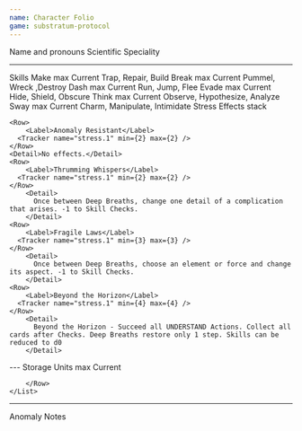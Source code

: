 ```yaml
---
name: Character Folio
game: substratum-protocol
---
```


<TextField name="name">Name and pronouns</TextField>
<TextField name="speciality">Scientific Speciality</TextField>

---

<Columns>
  <Stack>
    <Heading>Skills</Heading>
    <Box>
      <Row>
        <Label>Make</Label>
        <SelectField
          name="skills.make.max"
          options={["d4", "d6", "d8", "d10", "d12"]}
          defaultValue="d4"
        >
          max
        </SelectField>
        <SelectField
          name="skills.make.current"
          options={["d4", "d6", "d8", "d10", "d12"]}
          defaultValue="d4"
        >
          Current
        </SelectField>
      </Row>
      <Detail>Trap, Repair, Build</Detail>
    </Box>
    <Box>
      <Row>
        <Label>Break</Label>
        <SelectField
          name="skills.break.max"
          options={["d4", "d6", "d8", "d10", "d12"]}
          defaultValue="d4"
        >
          max
        </SelectField>
        <SelectField
          name="skills.break.current"
          options={["d4", "d6", "d8", "d10", "d12"]}
          defaultValue="d4"
        >
          Current
        </SelectField>
      </Row>
      <Detail>Pummel, Wreck ,Destroy</Detail>
    </Box>
    <Box>
      <Row>
        <Label>Dash</Label>
        <SelectField
          name="skills.dash.max"
          options={["d4", "d6", "d8", "d10", "d12"]}
          defaultValue="d4"
        >
          max
        </SelectField>
        <SelectField
          name="skills.dash.current"
          options={["d4", "d6", "d8", "d10", "d12"]}
          defaultValue="d4"
        >
          Current
        </SelectField>
      </Row>
      <Detail>Run, Jump, Flee</Detail>
    </Box>
    <Box>
      <Row>
        <Label>Evade</Label>
        <SelectField
          name="skills.evade.max"
          options={["d4", "d6", "d8", "d10", "d12"]}
          defaultValue="d4"
        >
          max
        </SelectField>
        <SelectField
          name="skills.evade.current"
          options={["d4", "d6", "d8", "d10", "d12"]}
          defaultValue="d4"
        >
          Current
        </SelectField>
      </Row>
      <Detail>Hide, Shield, Obscure</Detail>
    </Box>
    <Box>
      <Row>
        <Label>Think</Label>
        <SelectField
          name="skills.think.max"
          options={["d4", "d6", "d8", "d10", "d12"]}
          defaultValue="d4"
        >
          max
        </SelectField>
        <SelectField
          name="skills.think.current"
          options={["d4", "d6", "d8", "d10", "d12"]}
          defaultValue="d4"
        >
          Current
        </SelectField>
      </Row>
      <Detail>Observe, Hypothesize, Analyze</Detail>
    </Box>
    <Box>
      <Row>
        <Label>Sway</Label>
        <SelectField
          name="skills.sway.max"
          options={["d4", "d6", "d8", "d10", "d12"]}
          defaultValue="d4"
        >
          max
        </SelectField>
        <SelectField
          name="skills.sway.current"
          options={["d4", "d6", "d8", "d10", "d12"]}
          defaultValue="d4"
        >
          Current
        </SelectField>
      </Row>
      <Detail>Charm, Manipulate, Intimidate</Detail>
    </Box>
  </Stack>
  <Stack>
  <Row>
    <Heading>Stress</Heading>
    <Detail>Effects stack</Detail>
  </Row>

    <Row>
        <Label>Anomaly Resistant</Label>
      <Tracker name="stress.1" min={2} max={2} />
    </Row>
    <Detail>No effects.</Detail>
    <Row>
        <Label>Thrumming Whispers</Label>
      <Tracker name="stress.1" min={2} max={2} />
    </Row>
        <Detail>
          Once between Deep Breaths, change one detail of a complication that arises. -1 to Skill Checks.
        </Detail>
    <Row>
        <Label>Fragile Laws</Label>
      <Tracker name="stress.1" min={3} max={3} />
    </Row>
        <Detail>
          Once between Deep Breaths, choose an element or force and change its aspect. -1 to Skill Checks.
        </Detail>
    <Row>
        <Label>Beyond the Horizon</Label>
      <Tracker name="stress.1" min={4} max={4} />
    </Row>
        <Detail>
          Beyond the Horizon - Succeed all UNDERSTAND Actions. Collect all cards after Checks. Deep Breaths restore only 1 step. Skills can be reduced to d0
        </Detail>

  </Stack>
</Columns>
---
 <Heading>Storage Units</Heading>
    <List min={3} max={3}>
        <Row>
            <TextField name="storage.units.#.name"/>
            <SelectField
                name="skills.sway.max"
                options={["d4", "d6", "d8", "d10", "d12"]}
                defaultValue="d4"
                >
                max
                </SelectField>
                <SelectField
                name="skills.sway.current"
                options={["d4", "d6", "d8", "d10", "d12"]}
                defaultValue="d4"
                >
                Current
                </SelectField>

        </Row>
    </List>

---

<Heading>Anomaly Notes</Heading>
<TextAreaField name="anomaly.notes" rows={10} />

